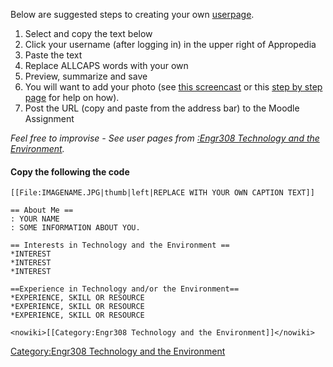 Below are suggested steps to creating your own [[Special:MyPage|userpage]].

#Select and copy the text below
#Click your username (after logging in) in the upper right of Appropedia
#Paste the text 
#Replace ALLCAPS words with your own
#Preview, summarize and save
#You will want to add your photo (see [[media:AddanImageTutorialR.swf|this screencast]] or this [[Help:Add_image_tutorial|step by step page]] for help on how).
#Post the URL (copy and paste from the address bar) to the Moodle Assignment

''Feel free to improvise - See user pages from [[:Engr308 Technology and the Environment]].'' 

====Copy the following the code====
<pre>
[[File:IMAGENAME.JPG|thumb|left|REPLACE WITH YOUR OWN CAPTION TEXT]]

== About Me ==
: YOUR NAME
: SOME INFORMATION ABOUT YOU.

== Interests in Technology and the Environment ==
*INTEREST
*INTEREST
*INTEREST

==Experience in Technology and/or the Environment==
*EXPERIENCE, SKILL OR RESOURCE
*EXPERIENCE, SKILL OR RESOURCE
*EXPERIENCE, SKILL OR RESOURCE
 
<nowiki>[[Category:Engr308 Technology and the Environment]]</nowiki>
</pre>

[[Category:Engr308 Technology and the Environment]]